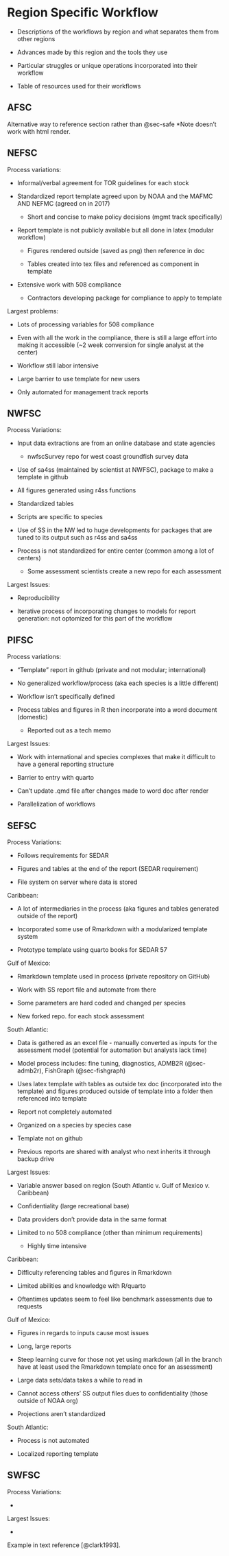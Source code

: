 # Region Specific Workflow {#sec-regionworkflows}

  - Descriptions of the workflows by region and what separates them from other regions
  
  - Advances made by this region and the tools they use
  
  - Particular struggles or unique operations incorporated into their workflow
  
  - Table of resources used for their workflows

## AFSC {#sec-afsc}

Alternative way to reference section \nameref{sec-safe} rather than @sec-safe
*Note doesn't work with html render.


## NEFSC {#sec-nefsc}

Process variations:

  - Informal/verbal agreement for TOR guidelines for each stock
  
  - Standardized report template agreed upon by NOAA and the MAFMC AND NEFMC (agreed on in 2017)
  
    - Short and concise to make policy decisions (mgmt track specifically)
  
  - Report template is not publicly available but all done in latex (modular workflow)
  
    - Figures rendered outside (saved as png) then reference in doc
    
    - Tables created into tex files and referenced as component in template
    
  - Extensive work with 508 compliance
  
    - Contractors developing package for compliance to apply to template
    
Largest problems:

  - Lots of processing variables for 508 compliance
  
  - Even with all the work in the compliance, there is still a large effort into making it accessible (~2 week conversion for single analyst at the center)
  
  - Workflow still labor intensive
  
  - Large barrier to use template for new users
  
  - Only automated for management track reports
  
## NWFSC {#sec-nwfsc}

Process Variations:

  - Input data extractions are from an online database and state agencies
    
    - nwfscSurvey repo for west coast groundfish survey data
  
  - Use of sa4ss (maintained by scientist at NWFSC), package to make a template in github
  
  - All figures generated using r4ss functions
  
  - Standardized tables
  
  - Scripts are specific to species
  
  - Use of SS in the NW led to huge developments for packages that are tuned to its output such as r4ss and sa4ss
  
  - Process is not standardized for entire center (common among a lot of centers)
  
    - Some assessment scientists create a new repo for each assessment

Largest Issues:

  - Reproducibility
  
  - Iterative process of incorporating changes to models for report generation: not optomized for this part of the workflow

## PIFSC {#sec-pifsc}

Process variations:

  - "Template" report in github (private and not modular; international)
  
  - No generalized workflow/process (aka each species is a little different)
  
  - Workflow isn't specifically defined
  
  - Process tables and figures in R then incorporate into a word document (domestic)
  
    - Reported out as a tech memo
  
Largest Issues:

  - Work with international and species complexes that make it difficult to have a general reporting structure
  
  - Barrier to entry with quarto
  
  - Can't update .qmd file after changes made to word doc after render
  
  - Parallelization of workflows

## SEFSC {#sec-sefsc}

Process Variations:

  - Follows requirements for SEDAR

  - Figures and tables at the end of the report (SEDAR requirement)
  
  - File system on server where data is stored
  

Caribbean:

  - A lot of intermediaries in the process (aka figures and tables generated outside of the report)
  
  - Incorporated some use of Rmarkdown with a modularized template system
  
  - Prototype template using quarto books for SEDAR 57
  
Gulf of Mexico:

  - Rmarkdown template used in process (private repository on GitHub)
  
  - Work with SS report file and automate from there
  
  - Some parameters are hard coded and changed per species
  
  - New forked repo. for each stock assessment
  

South Atlantic:

  - Data is gathered as an excel file - manually converted as inputs for the assessment model (potential for automation but analysts lack time)
  
  - Model process includes: fine tuning, diagnostics, ADMB2R (@sec-admb2r), FishGraph (@sec-fishgraph)
  
  - Uses latex template with tables as outside tex doc (incorporated into the template) and figures produced outside of template into a folder then referenced into template
  
  - Report not completely automated
  
  - Organized on a species by species case
  
  - Template not on github
  
  - Previous reports are shared with analyst who next inherits it through backup drive
  
  
Largest Issues:

  - Variable answer based on region (South Atlantic v. Gulf of Mexico v. Caribbean)
  
  - Confidentiality (large recreational base)
  
  - Data providers don't provide data in the same format
  
  - Limited to no 508 compliance (other than minimum requirements)
  
    - Highly time intensive

Caribbean:
  
  - Difficulty referencing tables and figures in Rmarkdown
  
  - Limited abilities and knowledge with R/quarto
  
  - Oftentimes updates seem to feel like benchmark assessments due to requests
  
Gulf of Mexico:

  - Figures in regards to inputs cause most issues
  
  - Long, large reports
  
  - Steep learning curve for those not yet using markdown (all in the branch have at least used the Rmarkdown template once for an assessment)
  
  - Large data sets/data takes a while to read in
  
  - Cannot access others' SS output files dues to confidentiality (those outside of NOAA org)
  
  - Projections aren't standardized
  
South Atlantic:

  - Process is not automated
  
  - Localized reporting template
  

## SWFSC {#sec-swfsc}

Process Variations:

  - 
  
Largest Issues:

  - 

Example in text reference [@clark1993].
